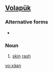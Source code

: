 ==[[Volapük]]==

===Alternative forms===
* {{l|vo|xayan}}

===Noun===
{{infl|vo|noun}}
 
# [[skin]] [[rash]]

[[vo:xäan]]